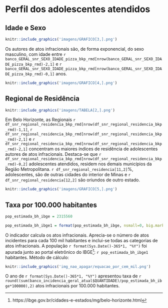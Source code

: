 # Perfil dos adolescentes atendidos
## Idade e Sexo
```r
knitr::include_graphics('imagens/GRAFICO[3,].png')
```
\vspace{2cm}
Os autores de atos infracionais são, de forma exponencial, do sexo masculino, com idade entre `r banco_GERAL_snr_SEXO_IDADE_pizza_bkp_rmd[nrow(banco_GERAL_snr_SEXO_IDADE_pizza_bkp_rmd)-2,1]` e `r banco_GERAL_snr_SEXO_IDADE_pizza_bkp_rmd[nrow(banco_GERAL_snr_SEXO_IDADE_pizza_bkp_rmd)-0,1]` anos. 
```r
knitr::include_graphics('imagens/GRAFICO[4,].png')
```
\newpage
## Regional de Residência

```r
knitr::include_graphics('imagens/TABELA[2,].png')
```

Em Belo Horizonte, as Regionais `r df_snr_regional_residencia_bkp_rmd[nrow(df_snr_regional_residencia_bkp_rmd)-1,1]`, `r df_snr_regional_residencia_bkp_rmd[nrow(df_snr_regional_residencia_bkp_rmd)-2,1]` e `r df_snr_regional_residencia_bkp_rmd[nrow(df_snr_regional_residencia_bkp_rmd)-2,1]` concentram os maiores índices de residência de adolescentes autores de atos infracionais. Destaca-se que `r df_snr_regional_residencia_bkp_rmd[nrow(df_snr_regional_residencia_bkp_rmd)-0,2]` adolescentes atendidos, residem nos demais municípios da Região Metropolitana. `r df_snr_regional_residencia[11,2]`%, adolescentes, são de outras cidades do interior de Minas e `r df_snr_regional_residencia[12,2]` são oriundos de outro estado.

\vspace{1cm}
```r
knitr::include_graphics('imagens/GRAFICO[5,].png')
```
\newpage

## Taxa por 100.000 habitantes
```r
pop_estimada_bh_ibge = 2315560

pop_estimada_bh_ibge1 = format(pop_estimada_bh_ibge, nsmall=0, big.mark=".", decimal.mark=",")
```
O indicador calcula os atos infracionais. Aprecia-se o número de atos incidentes para cada 100 mil habitantes e inclui-se todas as categorias de atos infracionais. A população `r format(Sys.Date()-365*1, "%Y")` foi apurada junto ao portal eletrônico do IBGE^[https://ibge.gov.br/cidades-e-estados/mg/belo-horizonte.html]: `r pop_estimada_bh_ibge1` habitantes.
Método de cálculo:
```r
knitr::include_graphics('img_nao_apagar/equacao_por_cem_mil.png')
```
O ano de `r format(Sys.Date()-365*1, "%Y")` apresentou taxa de `r round((sum(banco_incidencia_geral_atual$QUANTIDADE)/pop_estimada_bh_ibge*100000),2)` atos infracionais por 100.000 habitantes.
\newpage
